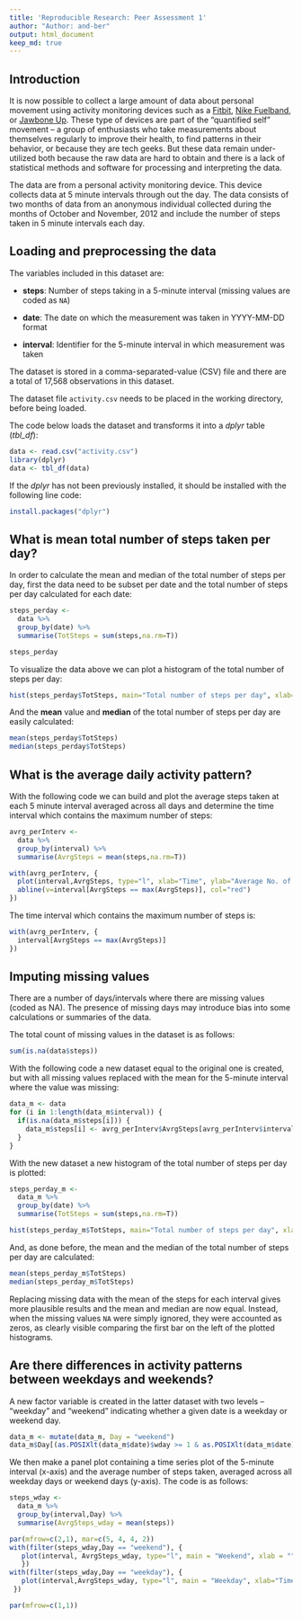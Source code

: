 ```yaml
---
title: 'Reproducible Research: Peer Assessment 1'
author: "Author: and-ber"
output: html_document
keep_md: true
---
```


## Introduction

It is now possible to collect a large amount of data about personal
movement using activity monitoring devices such as a
[Fitbit](http://www.fitbit.com), [Nike
Fuelband](http://www.nike.com/us/en_us/c/nikeplus-fuelband), or
[Jawbone Up](https://jawbone.com/up). These type of devices are part of
the "quantified self" movement -- a group of enthusiasts who take
measurements about themselves regularly to improve their health, to
find patterns in their behavior, or because they are tech geeks. But
these data remain under-utilized both because the raw data are hard to
obtain and there is a lack of statistical methods and software for
processing and interpreting the data.

The data are from a personal activity monitoring
device. This device collects data at 5 minute intervals through out the
day. The data consists of two months of data from an anonymous
individual collected during the months of October and November, 2012
and include the number of steps taken in 5 minute intervals each day.

  
## Loading and preprocessing the data

The variables included in this dataset are:

* **steps**: Number of steps taking in a 5-minute interval (missing
    values are coded as `NA`)

* **date**: The date on which the measurement was taken in YYYY-MM-DD
    format

* **interval**: Identifier for the 5-minute interval in which
    measurement was taken

The dataset is stored in a comma-separated-value (CSV) file and there
are a total of 17,568 observations in this
dataset.

The dataset file `activity.csv` needs to be placed in the working directory, before being loaded.

The code below loads the dataset and transforms it into a *dplyr* table (*tbl_df*):

```r
data <- read.csv("activity.csv")
library(dplyr)
data <- tbl_df(data)
```

If the *dplyr* has not been previously installed, it should be installed with the following line code:

```r
install.packages("dplyr")
```
## What is mean total number of steps taken per day?

In order to calculate the mean and median of the total number of steps per day, first the data need to be subset per date and the total number of steps per day calculated for each date:

```r
steps_perday <- 
  data %>%
  group_by(date) %>%
  summarise(TotSteps = sum(steps,na.rm=T))

steps_perday
```

To visualize the data above we can plot a histogram of the total number of steps per day:

```r
hist(steps_perday$TotSteps, main="Total number of steps per day", xlab='Daily number of steps', breaks=20)
```

And the **mean** value and **median** of the total number of steps per day are easily calculated:

```r
mean(steps_perday$TotSteps)
median(steps_perday$TotSteps)
```

## What is the average daily activity pattern?

With the following code we can build and plot the average steps taken at each 5 minute interval averaged across all days and determine the time interval which contains the maximum number of steps:

```r
avrg_perInterv <- 
  data %>%
  group_by(interval) %>%
  summarise(AvrgSteps = mean(steps,na.rm=T))

with(avrg_perInterv, {
  plot(interval,AvrgSteps, type="l", xlab="Time", ylab="Average No. of Steps")
  abline(v=interval[AvrgSteps == max(AvrgSteps)], col="red")
})
```

The time interval which contains the maximum number of steps is:

```r
with(avrg_perInterv, {
  interval[AvrgSteps == max(AvrgSteps)]
})
```

## Imputing missing values

There are a number of days/intervals where there are missing values (coded as NA). The presence of missing days may introduce bias into some calculations or summaries of the data.

The total count of missing values in the dataset is as follows:

```r
sum(is.na(data$steps))
```
With the following code a new dataset equal to the original one is created, but with all missing values replaced with the mean for the 5-minute interval where the value was missing:

```r
data_m <- data
for (i in 1:length(data_m$interval)) {
  if(is.na(data_m$steps[i])) {
    data_m$steps[i] <- avrg_perInterv$AvrgSteps[avrg_perInterv$interval == data_m$interval[i]]
  }
}
```

With the new dataset a new histogram of the total number of steps per day is plotted:

```r
steps_perday_m <- 
  data_m %>%
  group_by(date) %>%
  summarise(TotSteps = sum(steps,na.rm=T))

hist(steps_perday_m$TotSteps, main="Total number of steps per day", xlab='Daily number of steps', breaks=20)
```

And, as done before, the mean and the median of the total number of steps per day are calculated:

```r
mean(steps_perday_m$TotSteps)
median(steps_perday_m$TotSteps)
```

Replacing missing data with the mean of the steps for each interval gives more plausible results and the mean and median are now equal. Instead, when the missing values `NA` were simply ignored, they were accounted as zeros, as clearly visible comparing the first bar on the left of the plotted histograms.

## Are there differences in activity patterns between weekdays and weekends?

A new factor variable is created in the latter dataset with two levels -- "weekday" and "weekend" indicating whether a given date is a weekday or weekend day.

```r
data_m <- mutate(data_m, Day = "weekend")
data_m$Day[(as.POSIXlt(data_m$date)$wday >= 1 & as.POSIXlt(data_m$date)$wday <= 5)] <- "weekday"
```

We then make a panel plot containing a time series plot of the 5-minute interval (x-axis) and the average number of steps taken, averaged across all weekday days or weekend days (y-axis). The code is as follows:

```r
steps_wday <- 
  data_m %>%
  group_by(interval,Day) %>%
  summarise(AvrgSteps_wday = mean(steps))

par(mfrow=c(2,1), mar=c(5, 4, 4, 2))
with(filter(steps_wday,Day == "weekend"), {
   plot(interval, AvrgSteps_wday, type="l", main = "Weekend", xlab = "", ylab = "Average No. of Steps", ylim=c(0,max(steps_wday$AvrgSteps_wday)))
   })
with(filter(steps_wday,Day == "weekday"), {
   plot(interval,AvrgSteps_wday, type="l", main = "Weekday", xlab="Time", ylab = "Average No. of Steps", ylim=c(0,max(steps_wday$AvrgSteps_wday)))
 })
```

```r
par(mfrow=c(1,1))
```
